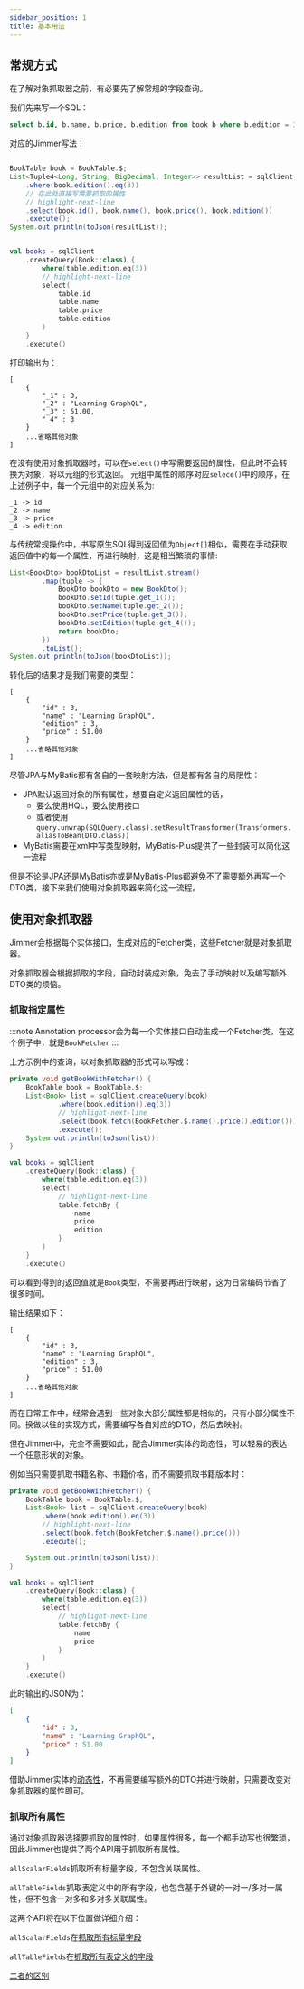 ```yaml
---
sidebar_position: 1
title: 基本用法
---
```



##   常规方式
在了解对象抓取器之前，有必要先了解常规的字段查询。

我们先来写一个SQL：

```sql
select b.id, b.name, b.price, b.edition from book b where b.edition = 3;
```

对应的Jimmer写法：

<Tabs groupId="language">
<TabItem value="java" label="Java">

```java

BookTable book = BookTable.$;
List<Tuple4<Long, String, BigDecimal, Integer>> resultList = sqlClient.createQuery(book)
    .where(book.edition().eq(3))
    // 在此处直接写需要抓取的属性
    // highlight-next-line
    .select(book.id(), book.name(), book.price(), book.edition())
    .execute();
System.out.println(toJson(resultList));

```

</TabItem>
<TabItem value="kotlin" label="Kotlin">

```kotlin

val books = sqlClient
    .createQuery(Book::class) {
        where(table.edition.eq(3))
        // highlight-next-line
        select(
            table.id
            table.name
            table.price
            table.edition
        )
    }
    .execute()

```

</TabItem>
</Tabs>

打印输出为：
```
[
    {
        "_1" : 3,
        "_2" : "Learning GraphQL",
        "_3" : 51.00,
        "_4" : 3
    }
    ...省略其他对象
]
```

在没有使用对象抓取器时，可以在`select()`中写需要返回的属性，但此时不会转换为对象，将以元组的形式返回。
元组中属性的顺序对应`selece()`中的顺序，在上述例子中，每一个元组中的对应关系为:
```
_1 -> id
_2 -> name
_3 -> price
_4 -> edition
```

与传统常规操作中，书写原生SQL得到返回值为`Object[]`相似，需要在手动获取返回值中的每一个属性，再进行映射，这是相当繁琐的事情:
```java
List<BookDto> bookDtoList = resultList.stream()
        .map(tuple -> {
            BookDto bookDto = new BookDto();
            bookDto.setId(tuple.get_1());
            bookDto.setName(tuple.get_2());
            bookDto.setPrice(tuple.get_3());
            bookDto.setEdition(tuple.get_4());
            return bookDto;
        })
        .toList();
System.out.println(toJson(bookDtoList));
```
转化后的结果才是我们需要的类型：
```
[
    {
        "id" : 3,
        "name" : "Learning GraphQL",
        "edition" : 3,
        "price" : 51.00
    }
    ...省略其他对象
]
```

尽管JPA与MyBatis都有各自的一套映射方法，但是都有各自的局限性：

-   JPA默认返回对象的所有属性，想要自定义返回属性的话，
    -   要么使用HQL，要么使用接口
    -   或者使用`query.unwrap(SQLQuery.class).setResultTransformer(Transformers.aliasToBean(DTO.class))`
-   MyBatis需要在xml中写类型映射，MyBatis-Plus提供了一些封装可以简化这一流程

但是不论是JPA还是MyBatis亦或是MyBatis-Plus都避免不了需要额外再写一个DTO类，接下来我们使用对象抓取器来简化这一流程。

## 使用对象抓取器

Jimmer会根据每个实体接口，生成对应的Fetcher类，这些Fetcher就是对象抓取器。

对象抓取器会根据抓取的字段，自动封装成对象，免去了手动映射以及编写额外DTO类的烦恼。

### 抓取指定属性

:::note
Annotation processor会为每一个实体接口自动生成一个Fetcher类，在这个例子中，就是`BookFetcher`
:::

上方示例中的查询，以对象抓取器的形式可以写成：

<Tabs groupId="language">
<TabItem value="java" label="Java">

```java
private void getBookWithFetcher() {
    BookTable book = BookTable.$;
    List<Book> list = sqlClient.createQuery(book)
            .where(book.edition().eq(3))
            // highlight-next-line
            .select(book.fetch(BookFetcher.$.name().price().edition()))
            .execute();
    System.out.println(toJson(list));
}
```
</TabItem>
<TabItem value="kotlin" label="Kotlin">

```kotlin
val books = sqlClient
    .createQuery(Book::class) {
        where(table.edition.eq(3))
        select(
            // highlight-next-line
            table.fetchBy {
                name
                price
                edition
            }
        )
    }
    .execute()
```
</TabItem>
</Tabs>

可以看到得到的返回值就是`Book`类型，不需要再进行映射，这为日常编码节省了很多时间。

输出结果如下：
```
[
    {
        "id" : 3,
        "name" : "Learning GraphQL",
        "edition" : 3,
        "price" : 51.00
    }
    ...省略其他对象
]
```

而在日常工作中，经常会遇到一些对象大部分属性都是相似的，只有小部分属性不同。换做以往的实现方式，需要编写各自对应的DTO，然后去映射。

但在Jimmer中，完全不需要如此，配合Jimmer实体的动态性，可以轻易的表达一个任意形状的对象。

例如当只需要抓取书籍名称、书籍价格，而不需要抓取书籍版本时：

<Tabs groupId="language">
<TabItem value="java" label="Java">

```java
private void getBookWithFetcher() {
    BookTable book = BookTable.$;
    List<Book> list = sqlClient.createQuery(book)
        .where(book.edition().eq(3))
        // highlight-next-line
        .select(book.fetch(BookFetcher.$.name().price()))
        .execute();

    System.out.println(toJson(list));
}
```

</TabItem>
<TabItem value="kotlin" label="Kotlin">

```kotlin
val books = sqlClient
    .createQuery(Book::class) {
        where(table.edition.eq(3))
        select(
            // highlight-next-line
            table.fetchBy {
                name
                price
            }
        )
    }
    .execute()
```

</TabItem>
</Tabs>

此时输出的JSON为：

```json
[
    {
        "id" : 3,
        "name" : "Learning GraphQL",
        "price" : 51.00
    }
]
```

借助Jimmer实体的[动态性](../../object/dynamic)，不再需要编写额外的DTO并进行映射，只需要改变对象抓取器的属性即可。

### 抓取所有属性

通过对象抓取器选择要抓取的属性时，如果属性很多，每一个都手动写也很繁琐，因此Jimmer也提供了两个API用于抓取所有属性。

`allScalarFields`抓取所有标量字段，不包含关联属性。

`allTableFields`抓取表定义中的所有字段，也包含基于外键的一对一/多对一属性，但不包含一对多和多对多关联属性。

这两个API将在以下位置做详细介绍：

`allScalarFields`在[抓取所有标量字段](props#抓取所有标量字段)

`allTableFields`在[抓取所有表定义的字段](association#抓取所有表定义字段)

[二者的区别](association#allscalarfields与alltablefields的区别)